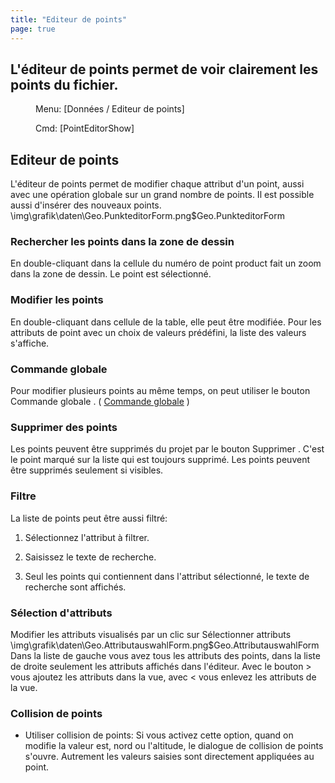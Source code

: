 ```yaml
---
title: "Editeur de points"
page: true
---
```

## L&#39;&#233;diteur de points permet de voir clairement les points du fichier. 
 <Menu> Menu: [Données / Editeur de points] </Menu> 
 <Menu> Cmd: [PointEditorShow] </Menu> 

## Editeur de points

L&#39;&#233;diteur de points permet de modifier chaque attribut d&#39;un point, aussi avec une op&#233;ration globale sur un grand nombre de points. Il est possible aussi d&#39;ins&#233;rer des nouveaux points.<Image>\img\grafik\daten\Geo.PunkteditorForm.png$Geo.PunkteditorForm</Image>

### Rechercher les points dans la zone de dessin
En double-cliquant dans la cellule du num&#233;ro de point  <Placeholder>product</Placeholder> fait un zoom dans la zone de dessin. Le point est s&#233;lectionn&#233;.

### Modifier les points
En double-cliquant dans cellule de la table, elle peut &#234;tre modifi&#233;e. Pour les attributs de point avec un choix de valeurs pr&#233;d&#233;fini, la liste des valeurs s&#39;affiche.

### Commande globale
Pour modifier plusieurs points au m&#234;me temps, on peut utiliser le bouton  <Border>   Commande globale   </Border> . ( [Commande globale](../daten/punkteditor_massenbefehl)
 )

### Supprimer des points
Les points peuvent &#234;tre supprim&#233;s du projet par le bouton  <Border>   Supprimer   </Border> . C&#39;est le point marqu&#233; sur la liste qui est toujours supprim&#233;. Les points peuvent &#234;tre supprim&#233;s seulement si visibles.

### Filtre
La liste de points peut &#234;tre aussi filtr&#233;:

1. S&#233;lectionnez l&#39;attribut &#224; filtrer.

2. Saisissez le texte de recherche.

3. Seul les points qui contiennent dans l&#39;attribut s&#233;lectionn&#233;, le texte de recherche sont affich&#233;s.




### S&#233;lection d&#39;attributs
Modifier les attributs visualis&#233;s par un clic sur  <Border>Sélectionner attributs</Border><Image>\img\grafik\daten\Geo.AttributauswahlForm.png$Geo.AttributauswahlForm</Image>
Dans la liste de gauche vous avez tous les attributs des points, dans la liste de droite seulement les attributs affich&#233;s dans l&#39;&#233;diteur. Avec le bouton  <Border>></Border>  vous ajoutez les attributs dans la vue, avec  <Border><</Border>  vous enlevez les attributs de la vue.

### Collision de points

- <Bold> Utiliser collision de points: </Bold>  Si vous activez cette option, quand on modifie la valeur est, nord ou l&#39;altitude, le dialogue de collision de points s&#39;ouvre. Autrement les valeurs saisies sont directement appliqu&#233;es au point.



